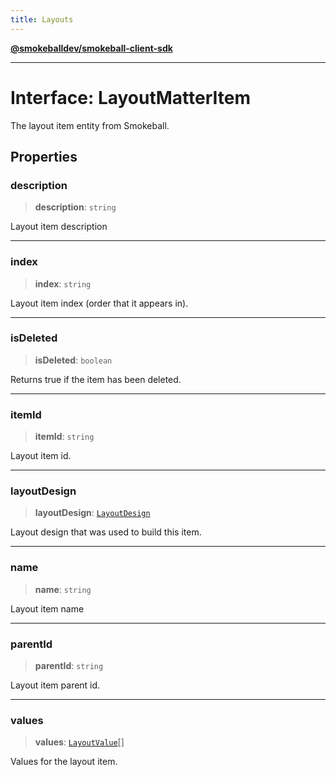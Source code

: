 ```yaml
---
title: Layouts
---
```

[**@smokeballdev/smokeball-client-sdk**](./../../../../README)

***

# Interface: LayoutMatterItem

The layout item entity from Smokeball.

## Properties

### description

> **description**: `string`

Layout item description

***

### index

> **index**: `string`

Layout item index (order that it appears in).

***

### isDeleted

> **isDeleted**: `boolean`

Returns true if the item has been deleted.

***

### itemId

> **itemId**: `string`

Layout item id.

***

### layoutDesign

> **layoutDesign**: [`LayoutDesign`](./LayoutDesign)

Layout design that was used to build this item.

***

### name

> **name**: `string`

Layout item name

***

### parentId

> **parentId**: `string`

Layout item parent id.

***

### values

> **values**: [`LayoutValue`](./LayoutValue)[]

Values for the layout item.
